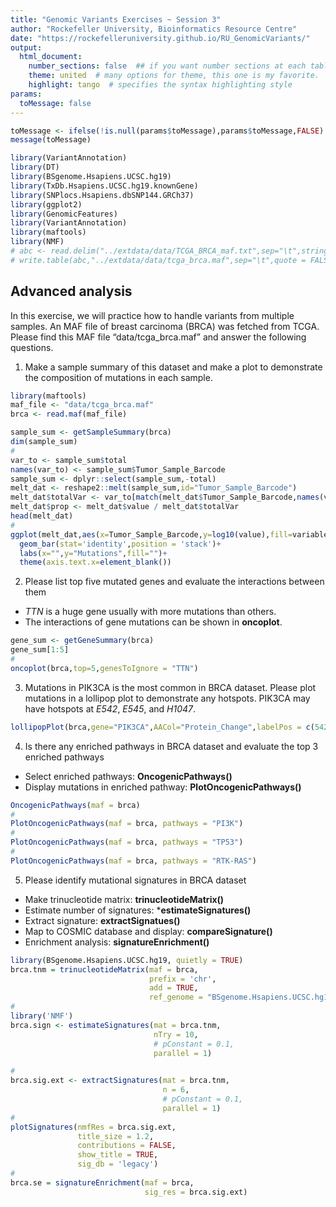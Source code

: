 ```yaml
---
title: "Genomic Variants Exercises ~ Session 3"
author: "Rockefeller University, Bioinformatics Resource Centre"
date: "https://rockefelleruniversity.github.io/RU_GenomicVariants/"
output: 
  html_document:
    number_sections: false  ## if you want number sections at each table header
    theme: united  # many options for theme, this one is my favorite.
    highlight: tango  # specifies the syntax highlighting style
params:
  toMessage: false    
---
```


```r
toMessage <- ifelse(!is.null(params$toMessage),params$toMessage,FALSE)
message(toMessage)
```

```r
library(VariantAnnotation)
library(DT)
library(BSgenome.Hsapiens.UCSC.hg19)
library(TxDb.Hsapiens.UCSC.hg19.knownGene)
library(SNPlocs.Hsapiens.dbSNP144.GRCh37)
library(ggplot2)
library(GenomicFeatures)
library(VariantAnnotation)
library(maftools)
library(NMF)
# abc <- read.delim("../extdata/data/TCGA_BRCA_maf.txt",sep="\t",stringsAsFactors = FALSE)
# write.table(abc,"../extdata/data/tcga_brca.maf",sep="\t",quote = FALSE,row.names = FALSE)
```

## Advanced analysis

In this exercise, we will practice how to handle variants from multiple samples. An MAF file of breast carcinoma (BRCA) was fetched from TCGA. Please find this MAF file "data/tcga_brca.maf" and answer the following questions.

1. Make a sample summary of this dataset and make a plot to demonstrate the composition of mutations in each sample.

```r
library(maftools)
maf_file <- "data/tcga_brca.maf"
brca <- read.maf(maf_file)
```

```r
sample_sum <- getSampleSummary(brca)
dim(sample_sum)
#
var_to <- sample_sum$total
names(var_to) <- sample_sum$Tumor_Sample_Barcode
sample_sum <- dplyr::select(sample_sum,-total)
melt_dat <- reshape2::melt(sample_sum,id="Tumor_Sample_Barcode")
melt_dat$totalVar <- var_to[match(melt_dat$Tumor_Sample_Barcode,names(var_to))]
melt_dat$prop <- melt_dat$value / melt_dat$totalVar
head(melt_dat)
#
ggplot(melt_dat,aes(x=Tumor_Sample_Barcode,y=log10(value),fill=variable))+
  geom_bar(stat='identity',position = 'stack')+
  labs(x="",y="Mutations",fill="")+
  theme(axis.text.x=element_blank())
```

2. Please list top five mutated genes and evaluate the interactions between them
  - *TTN* is a huge gene usually with more mutations than others.
  - The interactions of gene mutations can be shown in **oncoplot**.

```r
gene_sum <- getGeneSummary(brca)
gene_sum[1:5]
#
oncoplot(brca,top=5,genesToIgnore = "TTN")
```

3. Mutations in PIK3CA is the most common in BRCA dataset. Please plot mutations in a lollipop plot to demonstrate any hotspots. PIK3CA may have hotspots at *E542*, *E545*, and *H1047*.

```r
lollipopPlot(brca,gene="PIK3CA",AACol="Protein_Change",labelPos = c(542,545,1047))
```

4. Is there any enriched pathways in BRCA dataset and evaluate the top 3 enriched pathways
  - Select enriched pathways: **OncogenicPathways()**
  - Display mutations in enriched pathway: **PlotOncogenicPathways()**

```r
OncogenicPathways(maf = brca)
#
PlotOncogenicPathways(maf = brca, pathways = "PI3K")
#
PlotOncogenicPathways(maf = brca, pathways = "TP53")
#
PlotOncogenicPathways(maf = brca, pathways = "RTK-RAS")
```

5. Please identify mutational signatures in BRCA dataset
  - Make trinucleotide matrix: **trinucleotideMatrix()**
  - Estimate number of signatures: ***estimateSignatures()**
  - Extract signature: **extractSignatues()**
  - Map to COSMIC database and display: **compareSignature()**
  - Enrichment analysis: **signatureEnrichment()**

```r
library(BSgenome.Hsapiens.UCSC.hg19, quietly = TRUE)
brca.tnm = trinucleotideMatrix(maf = brca,
                               prefix = 'chr', 
                               add = TRUE, 
                               ref_genome = "BSgenome.Hsapiens.UCSC.hg19")
#
library('NMF')
brca.sign <- estimateSignatures(mat = brca.tnm,
                                nTry = 10,
                                # pConstant = 0.1,
                                parallel = 1)

#
brca.sig.ext <- extractSignatures(mat = brca.tnm, 
                                  n = 6,
                                  # pConstant = 0.1,
                                  parallel = 1)
#
plotSignatures(nmfRes = brca.sig.ext, 
               title_size = 1.2,
               contributions = FALSE,
               show_title = TRUE,
               sig_db = 'legacy')
#
brca.se = signatureEnrichment(maf = brca, 
                              sig_res = brca.sig.ext)
```